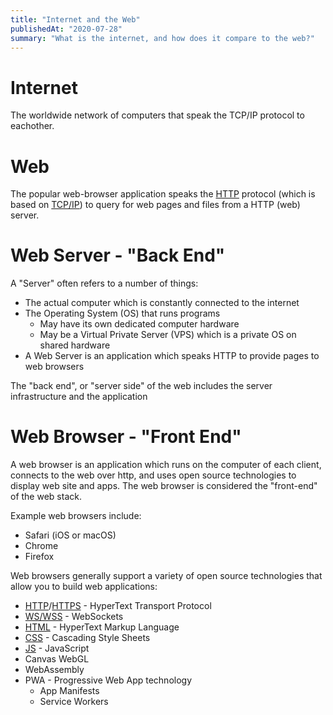 ```yaml
---
title: "Internet and the Web"
publishedAt: "2020-07-28"
summary: "What is the internet, and how does it compare to the web?"
---
```


# Internet

The worldwide network of computers that speak the TCP/IP protocol to eachother.

# Web

The popular web-browser application speaks the [HTTP](/http) protocol (which is based on [TCP/IP](/tcpip)) to query for web pages and files from a HTTP (web) server.

# Web Server - "Back End"

A "Server" often refers to a number of things:

- The actual computer which is constantly connected to the internet
- The Operating System (OS) that runs programs
  - May have its own dedicated computer hardware
  - May be a Virtual Private Server (VPS) which is a private OS on shared hardware
- A Web Server is an application which speaks HTTP to provide pages to web browsers

The "back end", or "server side" of the web includes the server infrastructure and the application

# Web Browser - "Front End"

A web browser is an application which runs on the computer of each client, connects to the web over http, and uses open source technologies to display web site and apps. The web browser is considered the "front-end" of the web stack.

Example web browsers include:

- Safari (iOS or macOS)
- Chrome
- Firefox

Web browsers generally support a variety of open source technologies that allow you to build web applications:

- [HTTP](/http)/[HTTPS](/https) - HyperText Transport Protocol
- [WS/WSS](/web-sockets) - WebSockets
- [HTML](/html) - HyperText Markup Language
- [CSS](/css) - Cascading Style Sheets
- [JS](/javascript) - JavaScript
- Canvas WebGL
- WebAssembly
- PWA - Progressive Web App technology
  - App Manifests
  - Service Workers

<!--- © Eric Vicenti 2020. Licensed under Creative Commons BY-NC-SA 4.0 https://creativecommons.org/licenses/by-nc-sa/4.0/ -->
